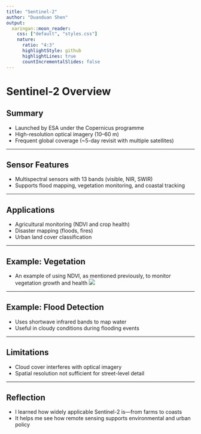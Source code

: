 ```yaml
---
title: "Sentinel-2"
author: "Duanduan Shen"
output:
  xaringan::moon_reader:
    css: ["default", "styles.css"]
    nature:
      ratio: "4:3"
      highlightStyle: github
      highlightLines: true
      countIncrementalSlides: false
---
```


# Sentinel-2 Overview

## Summary
- Launched by ESA under the Copernicus programme
- High-resolution optical imagery (10–60 m)
- Frequent global coverage (~5-day revisit with multiple satellites)

---

## Sensor Features
- Multispectral sensors with 13 bands (visible, NIR, SWIR)
- Supports flood mapping, vegetation monitoring, and coastal tracking

---

## Applications
- Agricultural monitoring (NDVI and crop health)
- Disaster mapping (floods, fires)
- Urban land cover classification

---

## Example: Vegetation
- An example of using NDVI, as mentioned previously, to monitor vegetation growth and health
![](images/NDVI_example.png)

---

## Example: Flood Detection
- Uses shortwave infrared bands to map water
- Useful in cloudy conditions during flooding events

---

## Limitations
- Cloud cover interferes with optical imagery
- Spatial resolution not sufficient for street-level detail

---

## Reflection
- I learned how widely applicable Sentinel-2 is—from farms to coasts
- It helps me see how remote sensing supports environmental and urban policy


